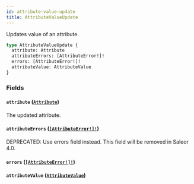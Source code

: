 ```yaml
---
id: attribute-value-update
title: AttributeValueUpdate
---
```


Updates value of an attribute.

```graphql
type AttributeValueUpdate {
  attribute: Attribute
  attributeErrors: [AttributeError!]!
  errors: [AttributeError!]!
  attributeValue: AttributeValue
}
```

### Fields

#### `attribute` ([`Attribute`](../../../developer/api-reference/objects/attribute))

The updated attribute.

#### `attributeErrors` ([`[AttributeError!]!`](../../../developer/api-reference/objects/attribute-error))

<span class="badge badge--warning">DEPRECATED: Use errors field instead. This field will be removed in Saleor 4.0.</span>

#### `errors` ([`[AttributeError!]!`](../../../developer/api-reference/objects/attribute-error))

#### `attributeValue` ([`AttributeValue`](../../../developer/api-reference/objects/attribute-value))
